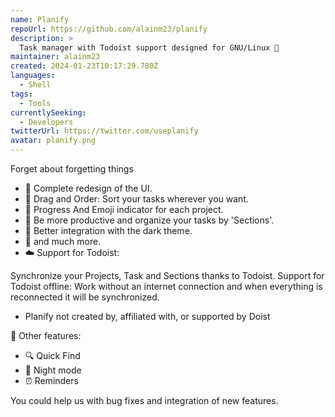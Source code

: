 ```yaml
---
name: Planify
repoUrl: https://github.com/alainm23/planify
description: >
  Task manager with Todoist support designed for GNU/Linux 🚀
maintainer: alainm23
created: 2024-01-23T10:17:29.780Z
languages:
  - Shell
tags:
  - Tools
currentlySeeking:
  - Developers
twitterUrl: https://twitter.com/useplanify
avatar: planify.png
---
```


<Overview>

Forget about forgetting things

- 🚀️ Complete redesign of the UI.
- 🤚️ Drag and Order: Sort your tasks wherever you want.
- 💯️ Progress And Emoji indicator for each project.
- 💪️ Be more productive and organize your tasks by 'Sections'.
- 🌙️ Better integration with the dark theme.
- 🎉️ and much more.
- ☁️ Support for Todoist:

Synchronize your Projects, Task and Sections thanks to Todoist.
Support for Todoist offline: Work without an internet connection and when everything is reconnected it will be synchronized.
* Planify not created by, affiliated with, or supported by Doist

💎️ Other features:

- 🔍️ Quick Find
- 🌙️ Night mode
- ⏰️ Reminders

</Overview>

<Contributing>

You could help us with bug fixes and integration of new features.

</Contributing>
